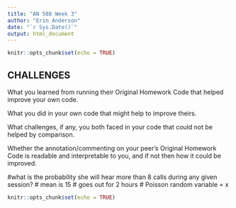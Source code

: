 ```yaml
---
title: "AN 588 Week 3"
author: "Erin Anderson"
date: "`r Sys.Date()`"
output: html_document
---
```


```r
knitr::opts_chunk$set(echo = TRUE)
```

## CHALLENGES 

What you learned from running their Original Homework Code that helped improve your own code.

What you did in your own code that might help to improve theirs.

What challenges, if any, you both faced in your code that could not be helped by comparison.

Whether the annotation/commenting on your peer’s Original Homework Code is readable and interpretable to you, and if not then how it could be improved.

#what is the probability she will hear more than 8 calls during any given session?
# mean is 15
# goes out for 2 hours
# Poisson random variable = x
```r
knitr::opts_chunk$set(echo = TRUE)

```
